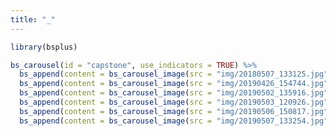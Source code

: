```yaml
---
title: "_"
---
```


```r
library(bsplus)
```



```r
bs_carousel(id = "capstone", use_indicators = TRUE) %>%
  bs_append(content = bs_carousel_image(src = "img/20180507_133125.jpg")) %>%
  bs_append(content = bs_carousel_image(src = "img/20190426_154744.jpg")) %>%
  bs_append(content = bs_carousel_image(src = "img/20190502_135916.jpg")) %>%
  bs_append(content = bs_carousel_image(src = "img/20190503_120926.jpg")) %>%
  bs_append(content = bs_carousel_image(src = "img/20190506_150817.jpg")) %>%
  bs_append(content = bs_carousel_image(src = "img/20190507_133254.jpg"))
```